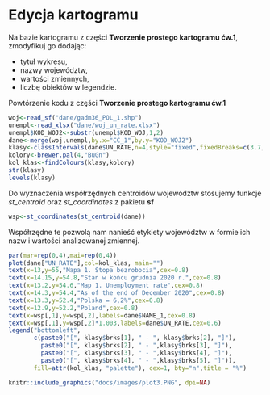 # Edycja kartogramu {-}


Na bazie kartogramu z części **Tworzenie prostego kartogramu ćw.1**, zmodyfikuj go dodając:

- tytuł wykresu,
- nazwy województw,
- wartości zmiennych,
- liczbę obiektów w legendzie.


Powtórzenie kodu z części **Tworzenie prostego kartogramu ćw.1**

```r
woj<-read_sf("dane/gadm36_POL_1.shp")
unempl<-read_xlsx("dane/woj_un_rate.xlsx")
unempl$KOD_WOJ2<-substr(unempl$KOD_WOJ,1,2)
dane<-merge(woj,unempl,by.x="CC_1",by.y="KOD_WOJ2")
klasy<-classIntervals(dane$UN_RATE,n=4,style="fixed",fixedBreaks=c(3.7,5.3,6.9,8.5,10.1))
kolory<-brewer.pal(4,"BuGn")
kol_klas<-findColours(klasy,kolory)
str(klasy)
levels(klasy)
```


Do wyznaczenia współrzędnych centroidów województw stosujemy funkcje *st_centroid* oraz *st_coordinates* z pakietu **sf**
```r
wsp<-st_coordinates(st_centroid(dane))
```

Współrzędne te pozwolą nam nanieść etykiety województw w formie ich nazw i wartości analizowanej zmiennej.

```r
par(mar=rep(0,4),mai=rep(0,4))
plot(dane["UN_RATE"],col=kol_klas, main="")
text(x=13,y=55,"Mapa 1. Stopa bezrobocia",cex=0.8)
text(x=14.15,y=54.8,"Stan w końcu grudnia 2020 r.",cex=0.8)
text(x=13.2,y=54.6,"Map 1. Unemployment rate",cex=0.8)
text(x=14.3,y=54.4,"As of the end of December 2020",cex=0.8)
text(x=13.3,y=52.4,"Polska = 6,2%",cex=0.8)
text(x=12.9,y=52.2,"Poland",cex=0.8)
text(x=wsp[,1],y=wsp[,2],labels=dane$NAME_1,cex=0.8)
text(x=wsp[,1],y=wsp[,2]*1.003,labels=dane$UN_RATE,cex=0.6)
legend("bottomleft",
       c(paste0("[", klasy$brks[1], " - ", klasy$brks[2], "]"),
         paste0("[", klasy$brks[2], " - ",klasy$brks[3], "]"),
         paste0("[", klasy$brks[3], " - ",klasy$brks[4], "]"),
         paste0("[", klasy$brks[4], " - ",klasy$brks[5], "]")),
       fill=attr(kol_klas, "palette"), cex=1, bty="n",title = "%")
```


```r
knitr::include_graphics("docs/images/plot3.PNG", dpi=NA)
```